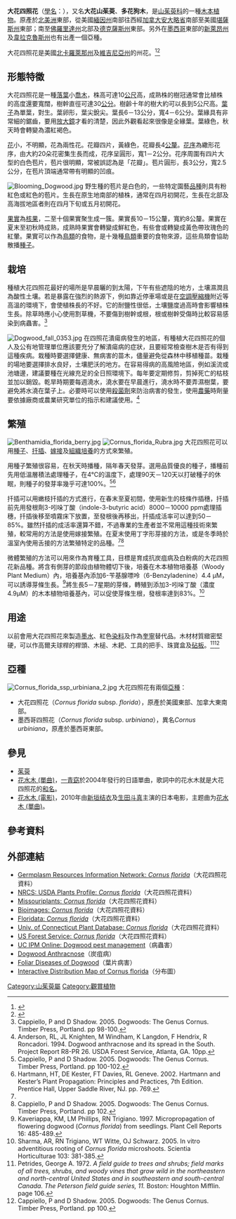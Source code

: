 {{Speciesbox
| name = 大花四照花
| image = Cornus florida3.jpg
| image_width = 240px
| genus = Cornus
| species = florida
| authority = [[卡爾·林奈|L.]]
| synonyms = ''Benthamidia florida''
|}}
'''大花四照花'''（[[學名|學名]]：''{{lang|la|Cornus florida}}''），又名'''大花山茱萸'''、'''多花狗木'''，是[[山茱萸科|山茱萸科]]的一種[[木本植物|木本植物]]。原產於[[北美洲|北美洲]]東部，從美國[[緬因州|緬因州]]南部往西經[[加拿大|加拿大]][[安大略省|安大略省]]南部至美國[[堪薩斯州|堪薩斯州]]東部；南至[[佛羅里達州|佛羅里達州]]北部及[[德克薩斯州|德克薩斯州]]東部。另外在[[墨西哥|墨西哥]]東部的[[新萊昂州|新萊昂州]]及[[韋拉克魯斯州|韋拉克魯斯州]]也有出產一個亞種。

大花四照花是美國[[北卡羅萊那州|北卡羅萊那州]]及[[維吉尼亞州|維吉尼亞州]]的州花。<ref>{{cite web | url = http://ncpedia.org/symbols/flower | title = State Flower | publisher = NCpedia | accessdate = 2011-05-19 | archive-date = 2011-08-12 | archive-url = https://web.archive.org/web/20110812131448/http://ncpedia.org/symbols/flower | dead-url = no }}</ref><ref>{{cite web | url = http://www.dof.virginia.gov/trees/dogwood-white.htm | title = White Dogwood | publisher = Virginia Department of Forestry | deadurl = yes | archiveurl = https://web.archive.org/web/20111207224844/http://www.dof.virginia.gov/trees/dogwood-white.htm | archivedate = 2011-12-07 | access-date = 2011-05-19 }}</ref>

== 形態特徵 ==
大花四照花是一種[[落葉植物|落葉]]小[[喬木|喬木]]，株高可達10[[公尺|公尺]]高，成熟株的樹冠通常會比植株的高度還要寬闊，樹幹直徑可達30[[公分|公分]]。樹齡十年的樹大約可以長到5公尺高。[[葉子|葉子]]為單葉，對生。葉卵形，葉尖銳尖。葉長6－13公分，寬4－6公分。葉緣具有非常細的鋸齒，要用[[放大鏡|放大鏡]]才看的清楚，因此外觀看起來很像是全緣葉。葉綠色，秋天時會轉變為濃紅褐色。

[[花|花]]小，不明顯，花為兩性花。花瓣四片，黃綠色，花瓣長4[[公釐|公釐]]。[[花序|花序]]為繖形花序，由大約20朵花密集生長而成，花序呈圓形，寬1－2公分。花序周圍有四片大型的白色苞片，苞片很明顯，常被誤認為是「花瓣」。苞片圓形，長3公分，寬2.5公分，在苞片頂端通常帶有明顯的凹痕。

[[File:Blooming_Dogwood.jpg|thumb]]
野生種的苞片是白色的，一些特定園藝[[品種|品種]]則具有粉紅色或紅色的苞片。生長在原生地南部的植株，通常在四月初開花，生長在北部及高海拔地區者則在四月下旬或五月初開花。

[[果實|果實]]為[[核果|核果]]，二至十個果實聚生成一簇。果實長10－15公釐，寬約8公釐。果實在夏末至初秋時成熟，成熟時果實會轉變成鮮紅色，有些會或轉變成黃色帶玫瑰色的紅暈。果實可以作為[[鳥類|鳥類]]的食物，是十幾種[[鳥類|鳥類]]重要的食物來源，這些鳥類會協助散播[[種子|種子]]。

== 栽培 ==
種植大花四照花最好的場所是早晨曬的到太陽，下午有些遮陰的地方，土壤濕潤且為酸性土壤。若是暴露在強烈的熱源下，例如靠近停車場或是在[[空調系統|空調]][[壓縮機|壓縮機]]附近等高溫的環境下，會使植株長的不好。它的耐鹽性很低，土壤鹽度過高時會影響植株生長。除草時應小心使用割草機，不要傷到樹幹或根，根或樹幹受傷時比較容易感染到病蟲害。<ref>Cappiello, P and D Shadow. 2005. Dogwoods: The Genus Cornus. Timber Press, Portland. pp 98-100.</ref>

[[File:Dogwood_fall_0353.jpg|thumb]]
在四照花潰瘍病發生的地區，有種植大花四照花的個人及公有地管理單位應該要充分了解潰瘍病的症狀，且要經常檢查樹木是否有得到這種疾病。栽種時要選擇健康、無病害的苗木，儘量避免從森林中移植種苗。栽種的場地要選擇排水良好，土壤肥沃的地方。在容易得病的高風險地區，例如溪流或池塘邊，建議要種在光線充足的全日照環境下。每年要定期修剪，剪掉死亡的枯枝並加以銷毀。乾旱時期要每週澆水，澆水要在早晨進行，澆水時不要弄濕樹葉，要避免將水澆在葉子上。必要時可以使用[[殺菌劑|殺菌劑]]來防治病害的發生，使用[[農藥|農藥]]時劑量要依據廠商或農業研究單位的指示和建議使用。<ref>Anderson, RL, JL Knighten, M Windham, K Langdon, F Hendrix, R Roncadori. 1994. Dogwood anthracnose and its spread in the South. Project Report R8-PR 26. USDA Forest Service, Atlanta, GA. 10pp.</ref>

== 繁殖 ==
[[File:Benthamidia_florida_berry.jpg|thumb]]
[[File:Cornus_florida_Rubra.jpg|thumb]]
大花四照花可以用[[種子|種子]]、[[扦插|扦插]]、[[嫁接|嫁接]]及[[植物組織培養|組織培養]]的方式來繁殖。

用種子繁殖很容易，在秋天時播種，隔年春天發芽。選用品質優良的種子，播種前先用低溫層積法處理種子，在4℃的溫度下，處理90天－120天以打破種子的休眠，則種子的發芽率幾乎可達100%。<ref>Cappiello, P and D Shadow. 2005. Dogwoods: The Genus Cornus. Timber Press, Portland. pp 100-102.</ref><ref name="Hartmann, HT 2002. pp. 769">Hartmann, HT, DE Kester, FT Davies, RL Geneve. 2002. Hartmann and Kester’s Plant Propagation: Principles and Practices, 7th Edition. Prentice Hall, Upper Saddle River, NJ. pp. 769.</ref>

扦插可以用嫩枝扦插的方式進行，在春末至夏初間，使用新生的枝條作插穗，扦插前先用發根劑3-吲哚丁酸（indole-3-butyric acid）8000－10000 ppm處理插穗，扦插後移至噴霧床下放置，至發根後再移出，扦插成活率可以達到50－85%。雖然扦插的成活率還算不錯，不過專業的生產者並不常用這種技術來繁殖，較常用的方法是使用嫁接繁殖。在夏末使用丁字形芽接的方法，或是冬季時於溫室內使用舌接的方法繁殖特定的品種。<ref name="Hartmann, HT 2002. pp. 769"/><ref>Cappiello, P and D Shadow. 2005. Dogwoods: The Genus Cornus. Timber Press, Portland. pp 102.</ref>

微體繁殖的方法可以用來作為育種工具，目標是育成抗炭疽病及白粉病的大花四照花新品種。將含有側芽的節段由植物體切下後，培養在木本植物培養基（Woody Plant Medium）內，培養基內添加6-苄基腺嘌呤（6-Benzyladenine）4.4 μM，可以誘導芽條生長。<ref>Kaveriappa, KM, LM Phillips, RN Trigiano. 1997. Micropropagation of flowering dogwood (''Cornus florida'') from seedlings. Plant Cell Reports 16: 485-489.</ref>將生長5－7星期的芽條，轉殖到添加3-吲哚丁酸（濃度4.9μM）的木本植物培養基內，可以促使芽條生根，發根率達到83%。<ref>Sharma, AR, RN Trigiano, WT Witte, OJ Schwarz. 2005. In vitro adventitious rooting of ''Cornus florida'' microshoots. Scientia Horticulturae 103: 381-385.</ref>

== 用途 ==
以前會用大花四照花來製造[[墨水|墨水]]、紅色[[染料|染料]]及作為[[奎寧|奎寧]]替代品。木材材質緻密堅硬，可以作高爾夫球桿的桿頭、木槌、木耙、工具的把手、珠寶盒及[[砧板|砧板]]。<ref>Petrides, George A. 1972. ''A field guide to trees and shrubs; field marks of all trees, shrubs, and woody vines that grow wild in the northeastern and north-central United States and in southeastern and south-central Canada. The Peterson field guide series, 11.'' Boston: Houghton Mifflin. page 106.</ref><ref>Cappiello, P and D Shadow. 2005. Dogwoods: The Genus Cornus. Timber Press, Portland. pp 100.</ref>

== 亞種 ==
[[File:Cornus_florida_ssp_urbiniana_2.jpg|thumb]]
大花四照花有兩個[[亞種|亞種]]：
* 大花四照花（''Cornus florida'' subsp. ''florida''），原產於美國東部、加拿大東南部。
* 墨西哥四照花（''Cornus florida'' subsp. ''urbiniana''），異名''Cornus urbiniana''，原產於墨西哥東部。

== 參見 ==
* [[茱萸|茱萸]] 
* [[花水木_(單曲)|花水木 (單曲)]]，[[一青窈|一青窈]]於2004年發行的日語單曲，歌詞中的花水木就是大花四照花的[[和名|和名]]。
* [[花水木_(電影)|花水木 (電影)]]，2010年由[[新垣结衣|新垣结衣]]及[[生田斗真|生田斗真]]主演的日本电影，主题曲为[[花水木_(單曲)|花水木 (單曲)]]。

== 參考資料 ==
{{reflist}}

== 外部連結 ==
* [https://web.archive.org/web/20041111220819/http://www.ars-grin.gov/cgi-bin/npgs/html/taxon.pl?11551 Germplasm Resources Information Network: ''Cornus florida'']（大花四照花資料）
* [http://plants.usda.gov/java/profile?symbol=COFL2 NRCS: USDA Plants Profile: ''Cornus florida'']{{Wayback|url=http://plants.usda.gov/java/profile?symbol=COFL2 |date=20110120081458 }}（大花四照花資料）
* [https://web.archive.org/web/20101216154918/http://missouriplants.com/Others/Cornus_florida_page.html Missouriplants: ''Cornus florida'']（大花四照花資料）
* [https://web.archive.org/web/20110607011441/http://www.cas.vanderbilt.edu/bioimages/species/frame/cofl2.htm Bioimages: ''Cornus florida'']（大花四照花資料）
* [http://www.floridata.com/ref/C/cornus_f.cfm Floridata: ''Cornus florida'']{{Wayback|url=http://www.floridata.com/ref/C/cornus_f.cfm |date=20101229150513 }}（大花四照花資料）
* [https://web.archive.org/web/20080512040518/http://www.hort.uconn.edu/plants/c/corflo/corflo1.html Univ. of Connecticut Plant Database: ''Cornus florida'']（大花四照花資料）
* [http://www.na.fs.fed.us/pubs/silvics_manual/Volume_2/cornus/florida.htm US Forest Service: ''Cornus florida'']{{Wayback|url=http://www.na.fs.fed.us/pubs/silvics_manual/Volume_2/cornus/florida.htm |date=20101223183045 }}（大花四照花資料）
* [http://www.ipm.ucdavis.edu/PMG/GARDEN/PLANTS/dogwood.html UC IPM Online: Dogwood pest management]{{Wayback|url=http://www.ipm.ucdavis.edu/PMG/GARDEN/PLANTS/dogwood.html |date=20101215160939 }}（病蟲害）
* [http://www.na.fs.fed.us/spfo/pubs/howtos/ht_dogwd/ht_dog.htm Dogwood Anthracnose]{{Wayback|url=http://www.na.fs.fed.us/spfo/pubs/howtos/ht_dogwd/ht_dog.htm |date=20110118090212 }}（炭疽病）
* [https://web.archive.org/web/20080509060251/http://www.ext.vt.edu/pubs/plantdiseasefs/450-611/450-611.html Foliar Diseases of Dogwood]（葉片病害）
* [https://web.archive.org/web/20101229024456/http://www.plantmaps.com/nrm/cornus-florida-flowering-dogwood-native-range-map.php Interactive Distribution Map of Cornus florida]（分布圖）

{{Commons category|Cornus florida|大花四照花}}
{{Taxonbar|from=Q887221}}

[[Category:山茱萸屬|Category:山茱萸屬]]
[[Category:觀賞植物|Category:觀賞植物]]